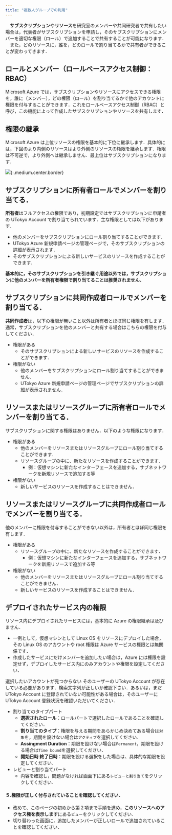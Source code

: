 ```yaml
---
title: "複数人グループでの利用"
---
```



　**サブスクリプション**や**リソース**を研究室のメンバーや共同研究者で共有したい場合は，代表者がサブスクリプションを申請し，そのサブスクリプションにメンバーを適切な権限（ロール）で追加することで共有することが可能になります．
　また，どのリソースに，誰を，どのロールで割り当てるかで共有者ができることが変わってきます．

## ロールとメンバー（ロールベースアクセス制御：RBAC）

Microsoft Azure では，サブスクリプションやリソースにアクセスできる権限を，誰に（メンバー），どの権限（ロール）を割り当てるかで他のアカウントに権限を付与することができます．これをロールベースアクセス制御（RBAC）と呼び，この機能によって作成したサブスクリプションやリソースを共有します．

## 権限の継承

Microsoft Azure は上位リソースの権限を基本的に下位に継承します．具体的には，下図のより内側のリソースはより外側のリソースの権限を継承します．権限は不可逆で，より外側へは継承しません．最上位はサブスクリプションになります．

![](img/01_iam.png){:.medium.center.border}


## サブスクリプションに**所有者**ロールでメンバーを割り当てる．

**所有者**はフルアクセスの権限であり，初期設定ではサブスクリプションに申請者の UTokyo Account で割り当てられています．主な権限としては以下があります．

- 他のメンバーをサブスクリプションにロール割り当てすることができます．
- UTokyo Azure 新規申請ページの管理ページで，そのサブスクリプションの詳細が表示されます．
- そのサブスクリプションによる新しいサービスのリソースを作成することができます．

**基本的に，そのサブスクリプションを引き継ぐ用途以外では，サブスクリプションに他のメンバーを所有者権限で割り当てることは推奨されません．**

## サブスクリプションに**共同作成者**ロールでメンバーを割り当てる．

**共同作成者**は，以下の権限が無いこと以外は所有者とほぼ同じ権限を有します．通常，サブスクリプションを他のメンバーと共有する場合はこちらの権限を付与してください．

- 権限がある
  - そのサブスクリプションによる新しいサービスのリソースを作成することができます．
- 権限がない
  - 他のメンバーをサブスクリプションにロール割り当てすることができません．
  - UTokyo Azure 新規申請ページの管理ページでサブスクリプションの詳細が表示されません．


## リソースまたはリソースグループに**所有者**ロールでメンバーを割り当てる．

サブスクリプションに関する権限はありません．以下のような権限になります．

- 権限がある
  - 他のメンバーをリソースまたはリソースグループにロール割り当てすることができます．
  - リソースグループの中に、新たなリソースを作成することができます．
    - 例：仮想マシンに新たなインターフェースを追加する，サブネットワークを新規リソースで追加する等
- 権限がない
  - 新しいサービスのリソースを作成することはできません．

## リソースまたはリソースグループに**共同作成者**ロールでメンバーを割り当てる．

他のメンバーに権限を付与することができない以外は，所有者とほぼ同じ権限を有します．

- 権限がある
  - リソースグループの中に、新たなリソースを作成することができます．
    - 例：仮想マシンに新たなインターフェースを追加する，サブネットワークを新規リソースで追加する等
- 権限がない
  - 他のメンバーをリソースまたはリソースグループにロール割り当てすることができません．
  - 新しいサービスのリソースを作成することはできません．

## デプロイされたサービス内の権限

リソース内にデプロイされたサービスには，基本的に Azure の権限継承は及びません．

- 一例として，仮想マシンとして Linux OS をリソースにデプロイした場合，その Linux OS のアカウントや root 権限は Azure サービスの権限とは無関係です．
- 作成したサービスにだけメンバーを追加したい場合は，Azure には権限を設定せず，デプロイしたサービス内にのみアカウントや権限を設定してください．


<HelpItem lang="ja" type="details">
  <Fragment slot="problem">選択したいアカウントが見つからない</Fragment>
  <Fragment slot="solution">そのユーザーの UTokyo Account が存在している必要があります．検索文字列が正しいか確認下さい．あるいは，まだ UTokyo Account に登録されていない可能性がある場合は，そのユーザーに UTokyo Account 登録状況を確認いただいてください．</Fragment>
</HelpItem>

- 割り当てのタイプパート
  - **選択されたロール**：ロールパートで選択したロールであることを確認してください．
  - **割り当てのタイプ**：権限を与える期間をあらかじめ決めてある場合は`対象`を，期間を設けない場合は`アクティブ`を選択してください．
  - **Assingment Duration**：期限を設けない場合は`Permanent`，期限を設ける場合は`Time bound`を選択してください．
  - **開始日時 終了日時**：期限を設ける選択をした場合は、具体的な期限を設定してください．
- レビューと割り当てパート
  - 内容を確認し，問題がなければ画面下にある`レビューと割り当て`をクリックしてください．

#### ５.権限が正しく付与されていることを確認してください．
  - 改めて、このページの初めから第２項まで手順を進め，**このリソースへのアクセス権を表示します**にある`ビュー`をクリックしてください．
  - 切り替わった画面に，追加したメンバーが正しいロールで追加されていることを確認してください．
